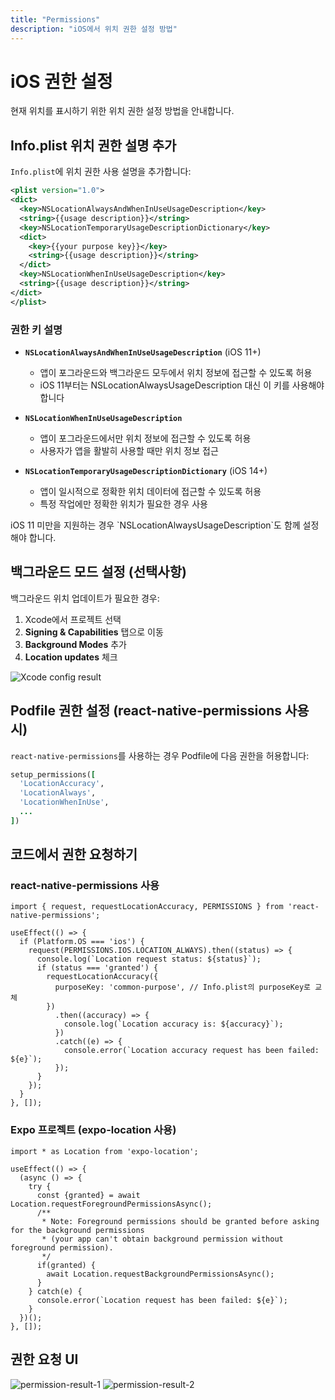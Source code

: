 ```yaml
---
title: "Permissions"
description: "iOS에서 위치 권한 설정 방법"
---
```



# iOS 권한 설정

현재 위치를 표시하기 위한 위치 권한 설정 방법을 안내합니다.

## Info.plist 위치 권한 설명 추가

`Info.plist`에 위치 권한 사용 설명을 추가합니다:

```xml title="ios/YourProject/Info.plist"
<plist version="1.0">
<dict>
  <key>NSLocationAlwaysAndWhenInUseUsageDescription</key>
  <string>{{usage description}}</string>
  <key>NSLocationTemporaryUsageDescriptionDictionary</key>
  <dict>
    <key>{{your purpose key}}</key>
    <string>{{usage description}}</string>
  </dict>
  <key>NSLocationWhenInUseUsageDescription</key>
  <string>{{usage description}}</string>
</dict>
</plist>
```

### 권한 키 설명

- **`NSLocationAlwaysAndWhenInUseUsageDescription`** (iOS 11+)
  - 앱이 포그라운드와 백그라운드 모두에서 위치 정보에 접근할 수 있도록 허용
  - iOS 11부터는 NSLocationAlwaysUsageDescription 대신 이 키를 사용해야 합니다

- **`NSLocationWhenInUseUsageDescription`**
  - 앱이 포그라운드에서만 위치 정보에 접근할 수 있도록 허용
  - 사용자가 앱을 활발히 사용할 때만 위치 정보 접근

- **`NSLocationTemporaryUsageDescriptionDictionary`** (iOS 14+)
  - 앱이 일시적으로 정확한 위치 데이터에 접근할 수 있도록 허용
  - 특정 작업에만 정확한 위치가 필요한 경우 사용

<Callout type="info">
iOS 11 미만을 지원하는 경우 `NSLocationAlwaysUsageDescription`도 함께 설정해야 합니다.
</Callout>

## 백그라운드 모드 설정 (선택사항)

백그라운드 위치 업데이트가 필요한 경우:

1. Xcode에서 프로젝트 선택
2. **Signing & Capabilities** 탭으로 이동
3. **Background Modes** 추가
4. **Location updates** 체크

![Xcode config result](https://raw.githubusercontent.com/mym0404/image-archive/master/202404161737676.webp)

## Podfile 권한 설정 (react-native-permissions 사용 시)

`react-native-permissions`를 사용하는 경우 Podfile에 다음 권한을 허용합니다:

```ruby title="ios/Podfile"
setup_permissions([
  'LocationAccuracy',
  'LocationAlways',
  'LocationWhenInUse',
  ...
])
```

## 코드에서 권한 요청하기

### react-native-permissions 사용

```tsx
import { request, requestLocationAccuracy, PERMISSIONS } from 'react-native-permissions';

useEffect(() => {
  if (Platform.OS === 'ios') {
    request(PERMISSIONS.IOS.LOCATION_ALWAYS).then((status) => {
      console.log(`Location request status: ${status}`);
      if (status === 'granted') {
        requestLocationAccuracy({
          purposeKey: 'common-purpose', // Info.plist의 purposeKey로 교체
        })
          .then((accuracy) => {
            console.log(`Location accuracy is: ${accuracy}`);
          })
          .catch((e) => {
            console.error(`Location accuracy request has been failed: ${e}`);
          });
      }
    });
  }
}, []);
```

### Expo 프로젝트 (expo-location 사용)

```tsx
import * as Location from 'expo-location';

useEffect(() => {
  (async () => {
    try {
      const {granted} = await Location.requestForegroundPermissionsAsync();
      /**
       * Note: Foreground permissions should be granted before asking for the background permissions
       * (your app can't obtain background permission without foreground permission).
       */
      if(granted) {
        await Location.requestBackgroundPermissionsAsync();
      }
    } catch(e) {
      console.error(`Location request has been failed: ${e}`);
    }
  })();
}, []);
```

## 권한 요청 UI

![permission-result-1](https://raw.githubusercontent.com/mym0404/image-archive/master/202404161733072.webp)
![permission-result-2](https://raw.githubusercontent.com/mym0404/image-archive/master/202404161737907.webp)
